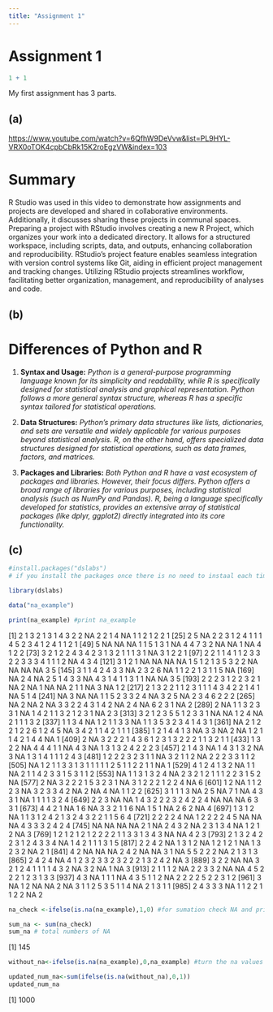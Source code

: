 ```yaml
---
title: "Assignment 1"
---
```


# Assignment 1

```r
1 + 1
```

My first assignment has 3 parts.

## (a)

<https://www.youtube.com/watch?v=6QfhW9DeVvw&list=PL9HYL-VRX0oTOK4cpbCbRk15K2roEgzVW&index=103>

# Summary

R Studio was used in this video to demonstrate how assignments and projects are developed and shared in collaborative environments. Additionally, it discusses sharing these projects in communal spaces. Preparing a project with RStudio involves creating a new R Project, which organizes your work into a dedicated directory. It allows for a structured workspace, including scripts, data, and outputs, enhancing collaboration and reproducibility. RStudio's project feature enables seamless integration with version control systems like Git, aiding in efficient project management and tracking changes. Utilizing RStudio projects streamlines workflow, facilitating better organization, management, and reproducibility of analyses and code.

## (b)

# Differences of **Python** and **R**

1.  **Syntax and Usage:** *Python is a general-purpose programming language known for its simplicity and readability, while R is specifically designed for statistical analysis and graphical representation. Python follows a more general syntax structure, whereas R has a specific syntax tailored for statistical operations.*

2.  **Data Structures:** *Python's primary data structures like lists, dictionaries, and sets are versatile and widely applicable for various purposes beyond statistical analysis. R, on the other hand, offers specialized data structures designed for statistical operations, such as data frames, factors, and matrices.*

3.  **Packages and Libraries:** *Both Python and R have a vast ecosystem of packages and libraries. However, their focus differs. Python offers a broad range of libraries for various purposes, including statistical analysis (such as NumPy and Pandas). R, being a language specifically developed for statistics, provides an extensive array of statistical packages (like dplyr, ggplot2) directly integrated into its core functionality.*

## (c)

``` R
#install.packages("dslabs") 
# if you install the packages once there is no need to instaal each time just use for first time is enough.

library(dslabs)

data("na_example")

print(na_example) #print na_example
```

\[1\] 2 1 3 2 1 3 1 4 3 2 2 NA 2 2 1 4 NA 1 1 2 1 2 2 1
\[25\] 2 5 NA 2 2 3 1 2 4 1 1 1 4 5 2 3 4 1 2 4 1 1 2 1
\[49\] 5 NA NA NA 1 1 5 1 3 1 NA 4 4 7 3 2 NA NA 1 NA 4 1 2 2
\[73\] 3 2 1 2 2 4 3 4 2 3 1 3 2 1 1 1 3 1 NA 3 1 2 2 1
\[97\] 2 2 1 1 4 1 1 2 3 3 2 2 3 3 3 4 1 1 1 2 NA 4 3 4
\[121\] 3 1 2 1 NA NA NA NA 1 5 1 2 1 3 5 3 2 2 NA NA NA NA 3 5
\[145\] 3 1 1 4 2 4 3 3 NA 2 3 2 6 NA 1 1 2 2 1 3 1 1 5 NA
\[169\] NA 2 4 NA 2 5 1 4 3 3 NA 4 3 1 4 1 1 3 1 1 NA NA 3 5
\[193\] 2 2 2 3 1 2 2 3 2 1 NA 2 NA 1 NA NA 2 1 1 NA 3 NA 1 2
\[217\] 2 1 3 2 2 1 1 2 3 1 1 1 4 3 4 2 2 1 4 1 NA 5 1 4
\[241\] NA 3 NA NA 1 1 5 2 3 3 2 4 NA 3 2 5 NA 2 3 4 6 2 2 2
\[265\] NA 2 NA 2 NA 3 3 2 2 4 3 1 4 2 NA 2 4 NA 6 2 3 1 NA 2
\[289\] 2 NA 1 1 3 2 3 3 1 NA 1 4 2 1 1 3 2 1 2 3 1 NA 2 3
\[313\] 3 2 1 2 3 5 5 1 2 3 3 1 NA NA 1 2 4 NA 2 1 1 1 3 2
\[337\] 1 1 3 4 NA 1 2 1 1 3 3 NA 1 1 3 5 3 2 3 4 1 4 3 1
\[361\] NA 2 1 2 2 1 2 2 6 1 2 4 5 NA 3 4 2 1 1 4 2 1 1 1
\[385\] 1 2 1 4 4 1 3 NA 3 3 NA 2 NA 1 2 1 1 4 2 1 4 4 NA 1
\[409\] 2 NA 3 2 2 2 1 4 3 6 1 2 3 1 3 2 2 2 1 1 3 2 1 1
\[433\] 1 3 2 2 NA 4 4 4 1 1 NA 4 3 NA 1 3 1 3 2 4 2 2 2 3
\[457\] 2 1 4 3 NA 1 4 3 1 3 2 NA 3 NA 1 3 1 4 1 1 1 2 4 3
\[481\] 1 2 2 2 3 2 3 1 1 NA 3 2 1 1 2 NA 2 2 2 3 3 1 1 2
\[505\] NA 1 2 1 1 3 3 1 3 1 1 1 1 1 2 5 1 1 2 2 1 1 NA 1
\[529\] 4 1 2 4 1 3 2 NA 1 1 NA 2 1 1 4 2 3 3 1 5 3 1 1 2
\[553\] NA 1 1 3 1 3 2 4 NA 2 3 2 1 2 1 1 1 2 2 3 1 5 2 NA
\[577\] 2 NA 3 2 2 2 1 5 3 2 3 1 NA 3 1 2 2 2 1 2 2 4 NA 6
\[601\] 1 2 NA 1 1 2 2 3 NA 3 2 3 3 4 2 NA 2 NA 4 NA 1 1 2 2
\[625\] 3 1 1 1 3 NA 2 5 NA 7 1 NA 4 3 3 1 NA 1 1 1 1 3 2 4
\[649\] 2 2 3 NA NA 1 4 3 2 2 2 3 2 4 2 2 4 NA NA NA 6 3 3 1
\[673\] 4 4 2 1 NA 1 6 NA 3 3 2 1 1 6 NA 1 5 1 NA 2 6 2 NA 4
\[697\] 1 3 1 2 NA 1 1 3 1 2 4 2 1 3 2 4 3 2 2 1 1 5 6 4
\[721\] 2 2 2 2 4 NA 1 2 2 2 2 4 5 NA NA NA 4 3 3 3 2 4 2 4
\[745\] NA NA NA NA 2 1 NA 2 4 3 2 NA 2 3 1 3 4 NA 1 2 1 2 NA 3
\[769\] 1 2 1 2 1 2 1 2 2 2 2 1 1 3 3 1 3 4 3 NA NA 4 2 3
\[793\] 2 1 3 2 4 2 2 3 1 2 4 3 3 4 NA 1 4 2 1 1 1 3 1 5
\[817\] 2 2 4 2 NA 1 3 1 2 NA 1 2 1 2 1 NA 1 3 2 3 2 NA 2 1
\[841\] 4 2 NA NA NA 2 4 2 NA NA 3 1 NA 5 5 2 2 2 NA 2 1 3 1 3
\[865\] 2 4 2 4 NA 4 1 2 3 2 3 3 2 3 2 2 2 1 3 2 4 2 NA 3
\[889\] 3 2 2 NA NA 3 2 1 2 4 1 1 1 1 4 3 2 NA 3 2 NA 1 NA 3
\[913\] 2 1 1 1 2 NA 2 2 3 3 2 NA NA 4 5 2 2 2 1 2 3 1 3 3
\[937\] 4 3 NA 1 1 1 NA 4 3 5 1 1 2 NA 2 2 2 2 5 2 2 3 1 2
\[961\] 3 NA 1 2 NA NA 2 NA 3 1 1 2 5 3 5 1 1 4 NA 2 1 3 1 1
\[985\] 2 4 3 3 3 NA 1 1 2 2 1 1 2 2 NA 2

``` R
na_check <-ifelse(is.na(na_example),1,0) #for sumation check NA and print as 1

sum_na <- sum(na_check) 
sum_na # total numbers of NA
```

\[1\] 145

``` R
without_na<-ifelse(is.na(na_example),0,na_example) #turn the na values to 0

updated_num_na<-sum(ifelse(is.na(without_na),0,1))
updated_num_na
```

\[1\] 1000
